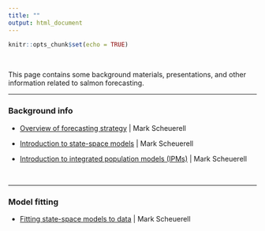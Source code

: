 ```yaml
---
title: ""
output: html_document
---
```


```r
knitr::opts_chunk$set(echo = TRUE)
```

<br>

This page contains some background materials, presentations, and other information related to salmon forecasting.

***

### Background info

* [Overview of forecasting strategy](materials/forecasting_overview.html) | Mark Scheuerell

* [Introduction to state-space models](materials/intro_to_SSMs.html) | Mark Scheuerell

* [Introduction to integrated population models (IPMs)](materials/intro_to_IPMs.html) | Mark Scheuerell

<br>

***

### Model fitting

* [Fitting state-space models to data](materials/fitting_ssm.html) | Mark Scheuerell

